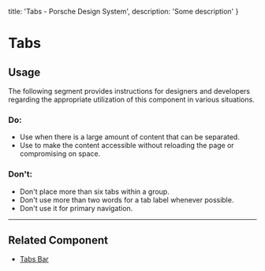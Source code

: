 
  title: 'Tabs - Porsche Design System',
  description: 'Some description'
}

# Tabs <ComponentStatus tagName="p-tabs"></ComponentStatus>

## Usage

The following segment provides instructions for designers and developers regarding the appropriate utilization of this
component in various situations.

### Do:

- Use when there is a large amount of content that can be separated.
- Use to make the content accessible without reloading the page or compromising on space.

### Don't:

- Don't place more than six tabs within a group.
- Don't use more than two words for a tab label whenever possible.
- Don't use it for primary navigation.

---

## Related Component

- [Tabs Bar](/components/tabs-bar)
